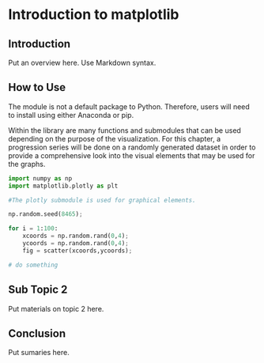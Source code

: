 # Introduction to matplotlib


## Introduction

Put an overview here. Use Markdown syntax.


## How to Use

The module is not a default package to Python. Therefore, users will need to install using either Anaconda or pip.

Within the library are many functions and submodules that can be used depending on the purpose of the visualization. For this chapter, a progression series will be done on a randomly generated dataset in order to provide a comprehensive look into the visual elements that may be used for the graphs.

```python
import numpy as np
import matplotlib.plotly as plt

#The plotly submodule is used for graphical elements.

np.random.seed(8465);

for i = 1:100:
	xcoords = np.random.rand(0,4);
	ycoords = np.random.rand(0,4);
	fig = scatter(xcoords,ycoords);

# do something
```

## Sub Topic 2

Put materials on topic 2 here.

## Conclusion

Put sumaries here.
